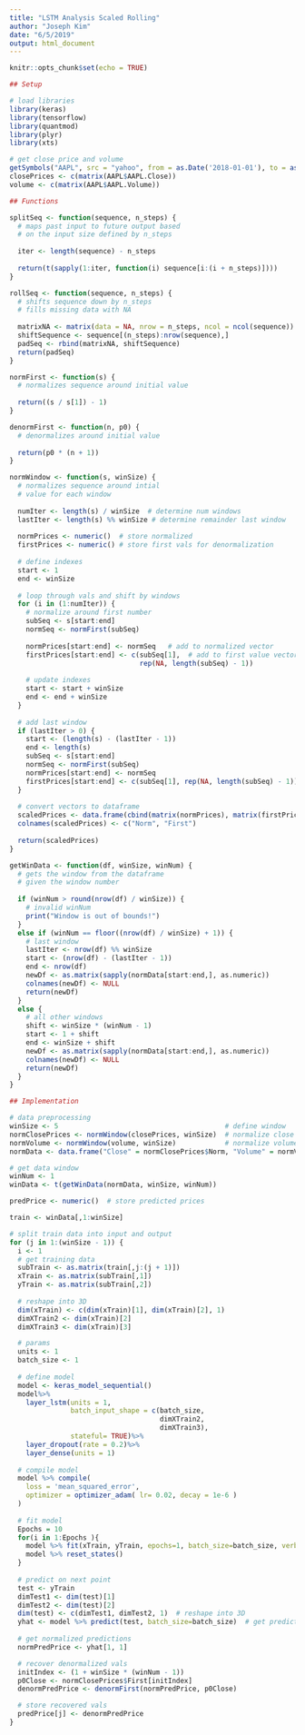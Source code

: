 ```yaml
---
title: "LSTM Analysis Scaled Rolling"
author: "Joseph Kim"
date: "6/5/2019"
output: html_document
---
```


```r
knitr::opts_chunk$set(echo = TRUE)
```

```r
## Setup

# load libraries
library(keras)
library(tensorflow)
library(quantmod)
library(plyr)
library(xts)

# get close price and volume
getSymbols("AAPL", src = "yahoo", from = as.Date('2018-01-01'), to = as.Date('2018-10-20'))
closePrices <- c(matrix(AAPL$AAPL.Close))
volume <- c(matrix(AAPL$AAPL.Volume))
```

```r
## Functions

splitSeq <- function(sequence, n_steps) {
  # maps past input to future output based
  # on the input size defined by n_steps
  
  iter <- length(sequence) - n_steps
  
  return(t(sapply(1:iter, function(i) sequence[i:(i + n_steps)])))
}

rollSeq <- function(sequence, n_steps) {
  # shifts sequence down by n_steps
  # fills missing data with NA
  
  matrixNA <- matrix(data = NA, nrow = n_steps, ncol = ncol(sequence))
  shiftSequence <- sequence[(n_steps):nrow(sequence),]
  padSeq <- rbind(matrixNA, shiftSequence)
  return(padSeq)
}

normFirst <- function(s) {
  # normalizes sequence around initial value
  
  return((s / s[1]) - 1)
}

denormFirst <- function(n, p0) {
  # denormalizes around initial value
  
  return(p0 * (n + 1))
}

normWindow <- function(s, winSize) {
  # normalizes sequence around intial 
  # value for each window
  
  numIter <- length(s) / winSize  # determine num windows 
  lastIter <- length(s) %% winSize # determine remainder last window
  
  normPrices <- numeric()  # store normalized
  firstPrices <- numeric() # store first vals for denormalization
  
  # define indexes
  start <- 1 
  end <- winSize
  
  # loop through vals and shift by windows
  for (i in (1:numIter)) {
    # normalize around first number
    subSeq <- s[start:end]
    normSeq <- normFirst(subSeq)
    
    normPrices[start:end] <- normSeq   # add to normalized vector
    firstPrices[start:end] <- c(subSeq[1],  # add to first value vector 
                                rep(NA, length(subSeq) - 1))  
    
    # update indexes
    start <- start + winSize
    end <- end + winSize
  }
  
  # add last window
  if (lastIter > 0) {
    start <- (length(s) - (lastIter - 1))
    end <- length(s)
    subSeq <- s[start:end]
    normSeq <- normFirst(subSeq)
    normPrices[start:end] <- normSeq
    firstPrices[start:end] <- c(subSeq[1], rep(NA, length(subSeq) - 1))
  }
  
  # convert vectors to dataframe
  scaledPrices <- data.frame(cbind(matrix(normPrices), matrix(firstPrices)))
  colnames(scaledPrices) <- c("Norm", "First")
  
  return(scaledPrices)
}

getWinData <- function(df, winSize, winNum) {
  # gets the window from the dataframe
  # given the window number
  
  if (winNum > round(nrow(df) / winSize)) {  
    # invalid winNum
    print("Window is out of bounds!")
  }
  else if (winNum == floor((nrow(df) / winSize) + 1)) {
    # last window
    lastIter <- nrow(df) %% winSize
    start <- (nrow(df) - (lastIter - 1))
    end <- nrow(df)
    newDf <- as.matrix(sapply(normData[start:end,], as.numeric))
    colnames(newDf) <- NULL
    return(newDf)
  }
  else {
    # all other windows
    shift <- winSize * (winNum - 1)
    start <- 1 + shift
    end <- winSize + shift
    newDf <- as.matrix(sapply(normData[start:end,], as.numeric))
    colnames(newDf) <- NULL
    return(newDf)
  }
}
```

```r
## Implementation

# data preprocessing
winSize <- 5                                         # define window
normClosePrices <- normWindow(closePrices, winSize)  # normalize close 
normVolume <- normWindow(volume, winSize)            # normalize volume
normData <- data.frame("Close" = normClosePrices$Norm, "Volume" = normVolume$Norm)

# get data window
winNum <- 1
winData <- t(getWinData(normData, winSize, winNum))

predPrice <- numeric()  # store predicted prices

train <- winData[,1:winSize]

# split train data into input and output
for (j in 1:(winSize - 1)) {
  i <- 1
  # get training data
  subTrain <- as.matrix(train[,j:(j + 1)])
  xTrain <- as.matrix(subTrain[,1])
  yTrain <- as.matrix(subTrain[,2])
  
  # reshape into 3D
  dim(xTrain) <- c(dim(xTrain)[1], dim(xTrain)[2], 1)
  dimXTrain2 <- dim(xTrain)[2]
  dimXTrain3 <- dim(xTrain)[3]

  # params
  units <- 1
  batch_size <- 1
    
  # define model
  model <- keras_model_sequential()
  model%>%
    layer_lstm(units = 1, 
               batch_input_shape = c(batch_size, 
                                     dimXTrain2, 
                                     dimXTrain3), 
               stateful= TRUE)%>%
    layer_dropout(rate = 0.2)%>%
    layer_dense(units = 1)
  
  # compile model
  model %>% compile(
    loss = 'mean_squared_error',
    optimizer = optimizer_adam( lr= 0.02, decay = 1e-6 )
  )
  
  # fit model
  Epochs = 10   
  for(i in 1:Epochs ){
    model %>% fit(xTrain, yTrain, epochs=1, batch_size=batch_size, verbose=0, shuffle=FALSE)
    model %>% reset_states()
  }
  
  # predict on next point
  test <- yTrain
  dimTest1 <- dim(test)[1]
  dimTest2 <- dim(test)[2]
  dim(test) <- c(dimTest1, dimTest2, 1)  # reshape into 3D
  yhat <- model %>% predict(test, batch_size=batch_size)  # get predictions
  
  # get normalized predictions
  normPredPrice <- yhat[1, 1] 

  # recover denormalized vals
  initIndex <- (1 + winSize * (winNum - 1))
  p0Close <- normClosePrices$First[initIndex] 
  denormPredPrice <- denormFirst(normPredPrice, p0Close)

  # store recovered vals
  predPrice[j] <- denormPredPrice
}
```


